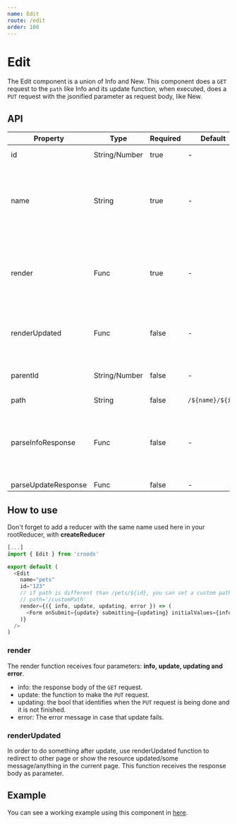 ```yaml
---
name: Edit
route: /edit
order: 100
---
```


# Edit

The Edit component is a union of Info and New.
This component does a `GET` request to the `path` like Info and its update function,
when executed, does a `PUT` request with the jsonified parameter as request body, like New.

## API

| Property            | Type          | Required | Default          | Description                                                                                                                          |
| ------------------- | ------------- | -------- | ---------------- | ------------------------------------------------------------------------------------------------------------------------------------ |
| id                  | String/Number | true     | -                | Ex: 1234 or '1234'                                                                                                                   |
| name                | String        | true     | -                | It must be equal to the reducer name set in your `rootReducer.js` and will be used as `path` if none is provided Ex: `baseUrl/name`. |
| render              | Func          | true     | -                | A function returning a React Node. Ex: ({ info = {}, update = (id, ...attributes), updating = bool, error }, props) -> < JSX />      |
| renderUpdated       | Func          | false    | -                | A function returning a React Node. Ex: (updated = {}) -> < JSX />                                                                    |
| parentId            | String/Number | false    | -                | Parent element's Id, for more specificity in changes.                                                                                |
| path                | String        | false    | `/${name}/${id}` | Ex: /foo/123                                                                                                                         |
| parseInfoResponse   | Func          | false    | -                | Parse specific responses to adjust the API to croods patterns. Ex: (json, response, requestAttributes) -> Object                     |
| parseUpdateResponse | Func          | false    | -                |                                                                                                                                      |

## How to use

Don't forget to add a reducer with the same name used here in your rootReducer, with **createReducer**

```javascript
[...]
import { Edit } from 'croods'

export default (
  <Edit
    name="pets"
    id="123"
    // if path is different than /pets/${id}, you can set a custom path like so:
    // path='/customPath'
    render={({ info, update, updating, error }) => (
      <Form onSubmit={update} submitting={updating} initialValues={info} />
    )}
  />
)
```

### render

The render function receives four parameters: **info, update, updating and error**.

- info: the response body of the `GET` request.
- update: the function to make the `PUT` request.
- updating: the bool that identifies when the `PUT` request is being done and it is not finished.
- error: The error message in case that update fails.

### renderUpdated

In order to do something after update, use renderUpdated function to
redirect to other page or show the resource updated/some message/anything in the current page.
This function receives the response body as parameter.

## Example

You can see a working example using this component in [here](https://github.com/SeasonedSoftware/croods/blob/master/example/src/colors/Edit.js).
